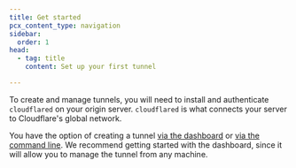 ```yaml
---
title: Get started
pcx_content_type: navigation
sidebar:
  order: 1
head:
  - tag: title
    content: Set up your first tunnel

---
```



To create and manage tunnels, you will need to install and authenticate <GlossaryTooltip term="cloudflared"><code>cloudflared</code></GlossaryTooltip> on your origin server. `cloudflared` is what connects your server to Cloudflare's global network.

You have the option of creating a tunnel [via the dashboard](/cloudflare-one/connections/connect-networks/get-started/create-remote-tunnel/) or [via the command line](/cloudflare-one/connections/connect-networks/get-started/create-local-tunnel/). We recommend getting started with the dashboard, since it will allow you to manage the tunnel from any machine.

<DirectoryListing />
